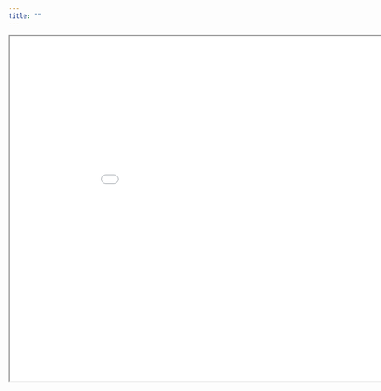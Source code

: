 ```yaml
---
title: ""
---
```


<iframe src="cv/phd-cv.pdf" style="height: 680px; width: 960px;scrolling=no"></iframe> 
